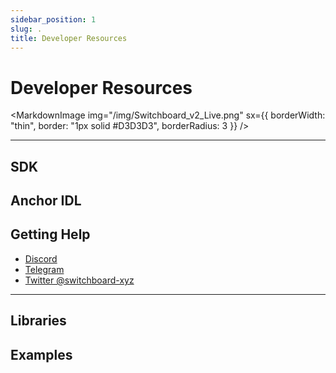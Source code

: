 ```yaml
---
sidebar_position: 1
slug: .
title: Developer Resources
---
```



# Developer Resources

<MarkdownImage
  img="/img/Switchboard_v2_Live.png"
  sx={{ borderWidth: "thin", border: "1px solid #D3D3D3", borderRadius: 3 }}
/>
<hr />

## SDK

<SDK />

## Anchor IDL

<IDL />

## Getting Help

- [Discord](http://discord.switchboard.xyz/)
- [Telegram](https://t.me/switchboardxyz)
- [Twitter @switchboard-xyz](https://twitter.com/switchboardxyz)

<hr />

## Libraries

<LibraryTable />

## Examples

<ExampleTable />
